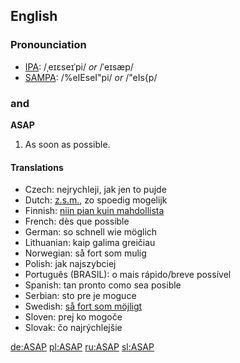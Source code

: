 ==English==
===Pronounciation===
*[[IPA]]: /ˌeɪɛseɪˈpi/ ''or'' /ˈeɪsæp/
*[[SAMPA]]: /%eIEseI"pi/ ''or'' /"eIs{p/

==={{initialism}} and {{acronym}}===
'''ASAP'''

#As soon as possible.

==== Translations ====
<!-- give abbreviations here, if they exist -->

* Czech: nejrychleji, jak jen to pujde
* Dutch: [[z.s.m.]], zo spoedig mogelijk
* Finnish: [[niin pian kuin mahdollista]]
* French: dès que possible
* German: so schnell wie möglich
* Lithuanian: kaip galima greičiau
* Norwegian: så fort som mulig
* Polish: jak najszybciej
* Português (BRASIL): o mais rápido/breve possível
* Spanish: tan pronto como sea posible
* Serbian: sto pre je moguce
* Swedish: [[så fort som möjligt]]
* Sloven: prej ko mogoče
* Slovak: čo najrýchlejšie


[[de:ASAP]]
[[pl:ASAP]]
[[ru:ASAP]]
[[sl:ASAP]]